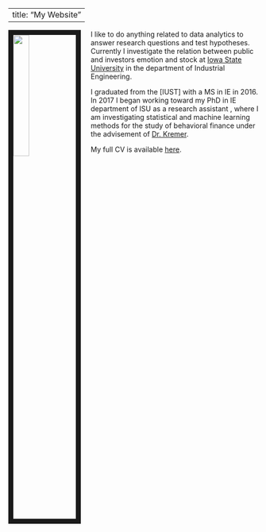 
---
title: "My Website"
---
      


<link rel="stylesheet" href="styles.css" type="text/css">

<img src="images/2018.jpg" style="width:25%; border:10px solid; margin-right: 20px" align="left">

I like to do anything related to data analytics  to answer research questions and test hypotheses. Currently I investigate the relation between public and investors emotion and stock at [Iowa State University](https://www.imse.iastate.edu) in the department of Industrial Engineering. 


I graduated from the [IUST] with a MS in IE in 2016. In 2017 I began working toward my PhD in IE department of ISU as a research assistant , where I am investigating statistical and machine learning methods for the study of behavioral finance  under the advisement of [Dr. Kremer ](https://www.imse.iastate.edu/directory/gul-kremer).


My full CV is available [here](PResume.pdf).
